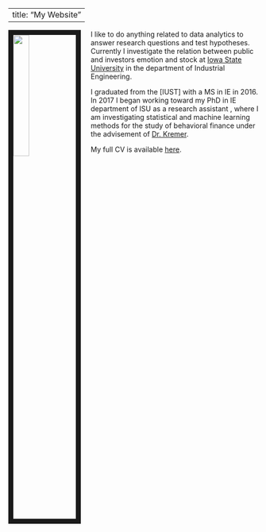 
---
title: "My Website"
---
      


<link rel="stylesheet" href="styles.css" type="text/css">

<img src="images/2018.jpg" style="width:25%; border:10px solid; margin-right: 20px" align="left">

I like to do anything related to data analytics  to answer research questions and test hypotheses. Currently I investigate the relation between public and investors emotion and stock at [Iowa State University](https://www.imse.iastate.edu) in the department of Industrial Engineering. 


I graduated from the [IUST] with a MS in IE in 2016. In 2017 I began working toward my PhD in IE department of ISU as a research assistant , where I am investigating statistical and machine learning methods for the study of behavioral finance  under the advisement of [Dr. Kremer ](https://www.imse.iastate.edu/directory/gul-kremer).


My full CV is available [here](PResume.pdf).
